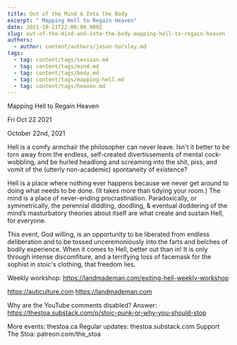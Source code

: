 ```yaml
---
title: Out of the Mind & Into the Body
excerpt: " Mapping Hell to Regain Heaven"
date: 2021-10-21T22:00:00.000Z
slug: out-of-the-mind-and-into-the-body-mapping-hell-to-regain-heaven
authors:
  - author: content/authors/jasun-horsley.md
tags:
  - tag: content/tags/session.md
  - tag: content/tags/mind.md
  - tag: content/tags/body.md
  - tag: content/tags/mapping-hell.md
  - tag: content/tags/heaven.md
---
```




 Mapping Hell to Regain Heaven

Fri Oct 22 2021

October 22nd, 2021

Hell is a comfy armchair the philosopher can never leave. Isn't it better to be torn away from the endless, self-created divertissements of mental cock-wobbling, and be hurled headlong and screaming into the shit, piss, and vomit of the (utterly non-academic) spontaneity of existence?

Hell is a place where nothing ever happens because we never get around to doing what needs to be done. (It takes more than tidying your room.) The mind is a place of never-ending procrastination. Paradoxically, or symmetrically, the perennial diddling, doodling, & eventual doddering of the mind’s masturbatory theories about itself are what create and sustain Hell­, for everyone.

This event, God willing, is an opportunity to be liberated from endless deliberation and to be tossed unceremoniously into the farts and belches of bodily experience. When it comes to Hell, better out than in! It is only through intense discomfiture, and a terrifying loss of facemask for the sophist in stoic's clothing, that freedom lies.

Weekly workshop: https://landmademan.com/exiting-hell-weekly-workshop

https://auticulture.com
https://landmademan.com

Why are the YouTube comments disabled? Answer: https://thestoa.substack.com/p/stoic-punk-or-why-you-should-stop

More events: thestoa.ca 
Regular updates: thestoa.substack.com 
Support The Stoa: patreon.com/the_stoa


